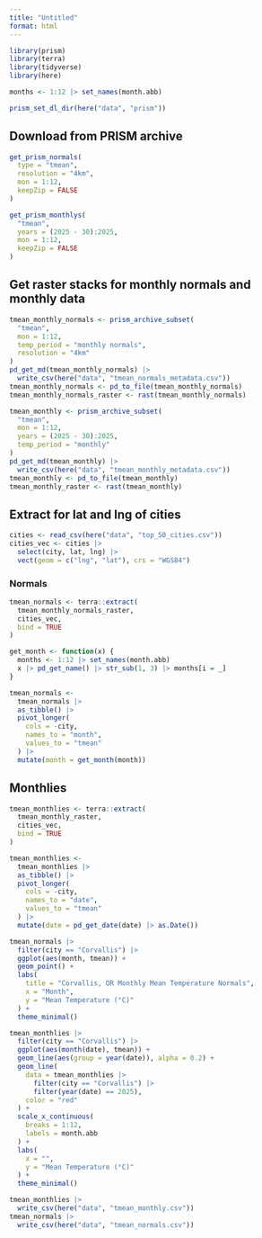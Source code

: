 ```yaml
---
title: "Untitled"
format: html
---
```



```r
library(prism)
library(terra)
library(tidyverse)
library(here)
```


```r
months <- 1:12 |> set_names(month.abb)
```

```r
prism_set_dl_dir(here("data", "prism"))
```

## Download from PRISM archive
```r
get_prism_normals(
  type = "tmean",
  resolution = "4km",
  mon = 1:12,
  keepZip = FALSE
)
```


```r
get_prism_monthlys(
  "tmean",
  years = (2025 - 30):2025,
  mon = 1:12,
  keepZip = FALSE
)
```

## Get raster stacks for monthly normals and monthly data

```r
tmean_monthly_normals <- prism_archive_subset(
  "tmean",
  mon = 1:12,
  temp_period = "monthly normals",
  resolution = "4km"
)
pd_get_md(tmean_monthly_normals) |>
  write_csv(here("data", "tmean_normals_metadata.csv"))
tmean_monthly_normals <- pd_to_file(tmean_monthly_normals)
tmean_monthly_normals_raster <- rast(tmean_monthly_normals)
```

```r
tmean_monthly <- prism_archive_subset(
  "tmean",
  mon = 1:12,
  years = (2025 - 30):2025,
  temp_period = "monthly"
)
pd_get_md(tmean_monthly) |>
  write_csv(here("data", "tmean_monthly_metadata.csv"))
tmean_monthly <- pd_to_file(tmean_monthly)
tmean_monthly_raster <- rast(tmean_monthly)
```

## Extract for lat and lng of cities

```r
cities <- read_csv(here("data", "top_50_cities.csv"))
cities_vec <- cities |>
  select(city, lat, lng) |>
  vect(geom = c("lng", "lat"), crs = "WGS84")
```

### Normals 

```r
tmean_normals <- terra::extract(
  tmean_monthly_normals_raster,
  cities_vec,
  bind = TRUE
)

get_month <- function(x) {
  months <- 1:12 |> set_names(month.abb)
  x |> pd_get_name() |> str_sub(1, 3) |> months[i = _]
}

tmean_normals <-
  tmean_normals |>
  as_tibble() |>
  pivot_longer(
    cols = -city,
    names_to = "month",
    values_to = "tmean"
  ) |>
  mutate(month = get_month(month))
```

## Monthlies

```r
tmean_monthlies <- terra::extract(
  tmean_monthly_raster,
  cities_vec,
  bind = TRUE
)

tmean_monthlies <-
  tmean_monthlies |>
  as_tibble() |>
  pivot_longer(
    cols = -city,
    names_to = "date",
    values_to = "tmean"
  ) |>
  mutate(date = pd_get_date(date) |> as.Date())
```



```r
tmean_normals |>
  filter(city == "Corvallis") |>
  ggplot(aes(month, tmean)) +
  geom_point() +
  labs(
    title = "Corvallis, OR Monthly Mean Temperature Normals",
    x = "Month",
    y = "Mean Temperature (°C)"
  ) +
  theme_minimal()
```


```r
tmean_monthlies |>
  filter(city == "Corvallis") |>
  ggplot(aes(month(date), tmean)) +
  geom_line(aes(group = year(date)), alpha = 0.2) +
  geom_line(
    data = tmean_monthlies |>
      filter(city == "Corvallis") |>
      filter(year(date) == 2025),
    color = "red"
  ) +
  scale_x_continuous(
    breaks = 1:12,
    labels = month.abb
  ) +
  labs(
    x = "",
    y = "Mean Temperature (°C)"
  ) +
  theme_minimal()
```


```r
tmean_monthlies |>
  write_csv(here("data", "tmean_monthly.csv"))
tmean_normals |>
  write_csv(here("data", "tmean_normals.csv"))
```